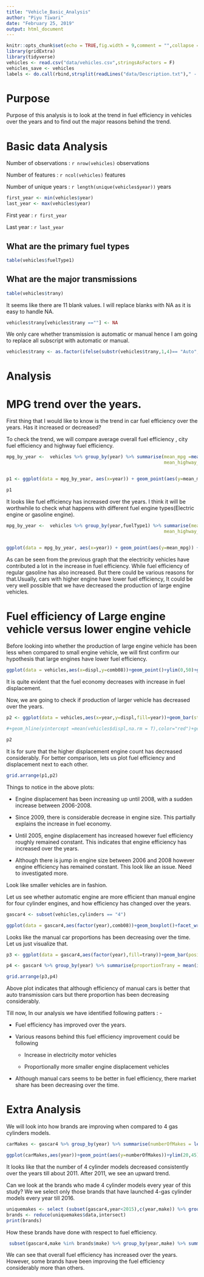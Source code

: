 ```yaml
---
title: "Vehicle_Basic_Analysis"
author: "Piyu Tiwari"
date: "February 25, 2019"
output: html_document
---
```


```r
knitr::opts_chunk$set(echo = TRUE,fig.width = 9,comment = "",collapse = TRUE)
library(gridExtra)
library(tidyverse)
vehicles <- read.csv("data/vehicles.csv",stringsAsFactors = F)
vehicles_save <- vehicles
labels <- do.call(rbind,strsplit(readLines("data/Description.txt")," - "))
```
# Purpose

Purpose of this analysis is to look at the trend in fuel efficiency in vehicles over the years and to find out the major
reasons behind the trend.


# Basic data Analysis

Number of observations : `r nrow(vehicles)` observations 

Number of features : `r ncol(vehicles)` features

Number of unique years : `r length(unique(vehicles$year))` years

```r
first_year <- min(vehicles$year)
last_year <- max(vehicles$year)
```

First year : `r first_year`

Last year : `r last_year`

## What are the primary fuel types

```r
table(vehicles$fuelType1)
```

## What are the major transmissions


```r
table(vehicles$trany)
```

It seems like there are 11 blank values. I will replace blanks with NA as it is easy to handle NA.


```r
vehicles$trany[vehicles$trany ==""] <- NA
```

We only care whether transmission is automatic or manual hence I am going to replace all subscript with automatic or manual.



```r
vehicles$trany <- as.factor(ifelse(substr(vehicles$trany,1,4)== "Auto","Auto","Manual"))
```

# Analysis

# MPG trend over the years.

First thing that I would like to know is the trend in car fuel efficiency over the years. Has it increased or decreased?

To check the trend, we will compare average overall fuel efficiency , city fuel efficiency and highway fuel efficiency.

```r
mpg_by_year <-  vehicles %>% group_by(year) %>% summarise(mean_mpg =mean(comb08) ,mean_city_mpg= mean(city08),
                                                          mean_highway_mpg = mean(highway08))


p1 <- ggplot(data = mpg_by_year, aes(x=year)) + geom_point(aes(y=mean_mpg)) + geom_smooth(aes(y=mean_mpg,color="red"),method = "auto") + geom_point(aes(y=mean_city_mpg)) + geom_smooth(aes(y=mean_city_mpg,color="green"),method = "auto") + geom_point(aes(y=mean_highway_mpg)) + geom_smooth(aes(y=mean_highway_mpg,color="blue"),method = "auto")+labs(x="Year",y="Average MPG",title="Year on Year average MPG comparison")+scale_color_manual(values=c("red","green","blue"),label=c("Overall MPG Avg","Avg City MPG","Avg Highway MPG")) + theme_minimal()

p1
```
It looks like fuel efficiency has increased over the years. I think it will be worthwhile to check what happens with different fuel engine types(Electric engine or gasoline engine).


```r
mpg_by_year <-  vehicles %>% group_by(year,fuelType1) %>% summarise(mean_mpg =mean(comb08) ,mean_city_mpg= mean(city08),
                                                          mean_highway_mpg = mean(highway08))


ggplot(data = mpg_by_year, aes(x=year)) + geom_point(aes(y=mean_mpg)) + geom_smooth(aes(y=mean_mpg,color="red"),method = "auto") + geom_point(aes(y=mean_city_mpg)) + geom_smooth(aes(y=mean_city_mpg,color="green"),method = "auto") + geom_point(aes(y=mean_highway_mpg)) + geom_smooth(aes(y=mean_highway_mpg,color="blue"),method = "auto")+labs(x="Year",y="Average MPG",title="Year on Year average MPG comparison")+scale_color_manual(values=c("red","green","blue"),label=c("Overall MPG Avg","Avg City MPG","Avg Highway MPG"))+ facet_grid(~fuelType1)+theme_minimal()
```

As can be seen from the previous graph that the electricity vehicles have contributed a lot in the increase in  fuel efficiency.
While fuel efficiency of regular gasoline has also increased. But there could be various reasons for that.Usually, cars with higher engine have lower fuel efficiency, It could be very well possible that we have decreased the production of large engine vehicles.

# Fuel efficiency of Large engine vehicle versus lower engine vehicle
Before looking into whether the production of large engine vehicle has been less when compared to small engine vehicle, we will first confirm our hypothesis that large engines have lower fuel efficiency.

```r
ggplot(data = vehicles,aes(x=displ,y=comb08))+geom_point()+ylim(0,50)+geom_smooth()+labs(x="Engine Displacement",y="Fuel Economy",title="Fuel economy versus engine displacement")
```

It is quite evident that the fuel economy decreases with increase in fuel displacement.

Now, we are going to check if production of larger vehicle has decreased over the years.


```r
p2 <- ggplot(data = vehicles,aes(x=year,y=displ,fill=year))+geom_bar(stat="summary",fun.y="mean")+labs(x="Year", y = "Displacement", title="Change in average vehicle displacement \n over the years ")

#+geom_hline(yintercept =mean(vehicles$displ,na.rm = T),color="red")+geom_text(aes(1984,mean(vehicles$displ,na.rm = T),label="Lifetime displ avg",vjust=-1))           

p2
```

It is for sure that the higher displacement engine count has decreased considerably. For better comparison, lets us plot fuel efficiency and displacement next to each other.

```r
grid.arrange(p1,p2)
```

Things to notice in the above plots:

* Engine displacement has been increasing up until 2008, with a sudden increase between 2006-2008.

* Since 2009, there is considerable decrease in engine size. This partially explains the increase in fuel economy.

* Until 2005, engine displacement has increased however fuel efficiency roughly remained constant. This indicates that engine efficiency has increased over the years.

* Although there is jump in engine size between 2006 and 2008 however engine efficiency has remained constant. This look like an issue. Need to investigated more.


Look like smaller vehicles are in fashion. 

Let us see whether automatic engine are more efficient than manual engine for four cylinder engines, and how efficiency has changed over the years.

```r
gascar4 <- subset(vehicles,cylinders == "4")  

ggplot(data = gascar4,aes(factor(year),comb08))+geom_boxplot()+facet_wrap(~trany,ncol=1)+theme(axis.text.x = element_text(angle = 45))+labs(x="Year","Economy")
```

Looks like the manual car proportions has been decreasing over the time. Let us just visualize that.

```r
p3 <- ggplot(data = gascar4,aes(factor(year),fill=trany))+geom_bar(position = "fill") + labs(x="Year",y="Transmission Proportion",fill = "Transmission")+theme(axis.text.x = element_text(angle = 45))+geom_hline(yintercept = 0.5,color="red",linetype=2)     

p4 <- gascar4 %>% group_by(year) %>% summarise(proportionTrany = mean(ifelse(trany=="Manual",1,0))) %>% ggplot(aes(factor(year)))+geom_line(aes(y=proportionTrany,group=1,color="red"))+geom_line(aes(y=1-proportionTrany,group=1,color="blue"))+labs(x="Year",y="Tranmission Proportion",colour="Transmission")+scale_color_manual(values=c("red","blue"),label=c("Manual","Auto"))+theme(axis.text.x = element_text(angle = 45))

grid.arrange(p3,p4)
```

Above plot indicates that  although efficiency of manual cars is better that auto transmission cars but there proportion has been decreasing considerably.

Till now, In our analysis we have identified following patters : -

* Fuel efficiency has improved over the years.

* Various reasons behind this fuel efficiency improvement could be following

  + Increase in electricity motor vehicles
  
  + Proportionally more smaller engine displacement vehicles
  
* Although manual cars seems to be better in fuel efficiency, there market share has been decreasing over the time.


# Extra Analysis

We will look into how brands are improving when compared to 4 gas cylinders models. 

```r

carMakes <- gascar4 %>% group_by(year) %>% summarise(numberOfMakes = length(unique(make)))

ggplot(carMakes,aes(year))+geom_point(aes(y=numberOfMakes))+ylim(20,45)+labs(x="Year",y='Number of models',title="Total 4 cylinders model per year")
```


It looks like that the number of 4 cylinder models decreased consistently over the years till about 2011. After 2011, we see an upward trend.

Can we look at the brands who made 4 cylinder models every year of this study? We we select only those brands that have launched 4-gas cylinder models every year till 2016.

```r
uniquemakes <- select (subset(gascar4,year<2015),c(year,make)) %>% group_by(year) %>% nest()
brands <- reduce(uniquemakes$data,intersect)
print(brands)
```

How these brands have done with respect to fuel efficiency.

```r
 subset(gascar4,make %in% brands$make) %>% group_by(year,make) %>% summarise(avg_fuel_effc = mean(comb08)) %>% ggplot(aes(x=year,y=avg_fuel_effc))+geom_line()+ facet_wrap(~make)

```

We can see that overall fuel efficiency has increased over the years. However, some brands have been improving the fuel efficiency considerably more than others.